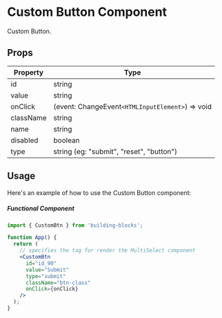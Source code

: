 # Custom Button Component

Custom Button.

## Props

| Property  | Type                                             |
| --------- | ------------------------------------------------ |
| id        | string                                           |
| value     | string                                           |
| onClick   | (event: ChangeEvent`<HTMLInputElement>`) => void |
| className | string                                           |
| name      | string                                           |
| disabled  | boolean                                          |
| type      | string (eg: "submit", "reset", "button")         |

## Usage

Here's an example of how to use the Custom Button component:

##### Functional Component

```jsx filename="App.tsx"
import { CustomBtn } from 'building-blocks';

function App() {
  return (
    // specifies the tag for render the MultiSelect component
    <CustomBtn
      id="id_90"
      value="Submit"
      type="submit"
      className="btn-class"
      onClick={onClick}
    />
  );
}
```
